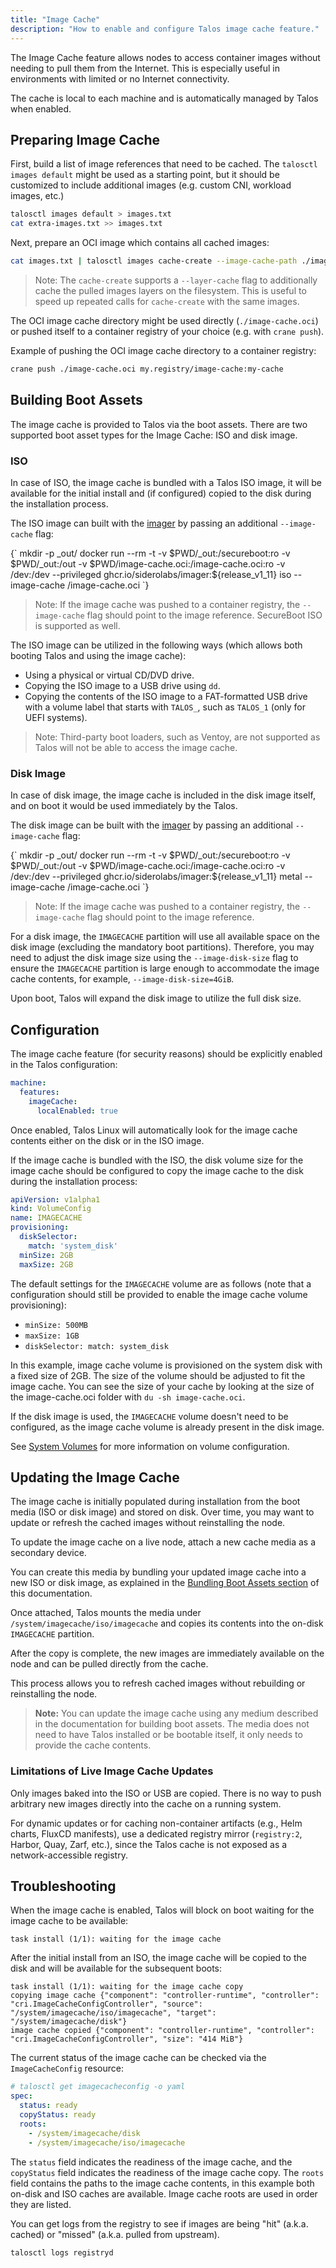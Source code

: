 ```yaml
---
title: "Image Cache"
description: "How to enable and configure Talos image cache feature."
---
```



The Image Cache feature allows nodes to access container images without needing to pull them from the Internet.
This is especially useful in environments with limited or no Internet connectivity.

The cache is local to each machine and is automatically managed by Talos when enabled.

## Preparing Image Cache

First, build a list of image references that need to be cached.
The `talosctl images default` might be used as a starting point, but it should be customized to include additional images (e.g. custom CNI, workload images, etc.)

```bash
talosctl images default > images.txt
cat extra-images.txt >> images.txt
```

Next, prepare an OCI image which contains all cached images:

```bash
cat images.txt | talosctl images cache-create --image-cache-path ./image-cache.oci --images=-
```

> Note: The `cache-create` supports a `--layer-cache` flag to additionally cache the pulled images layers on the filesystem.
> This is useful to speed up repeated calls for `cache-create` with the same images.

The OCI image cache directory might be used directly (`./image-cache.oci`) or pushed itself to a container registry of your choice (e.g. with `crane push`).

Example of pushing the OCI image cache directory to a container registry:

```bash
crane push ./image-cache.oci my.registry/image-cache:my-cache
```

## Building Boot Assets

The image cache is provided to Talos via the boot assets.
There are two supported boot asset types for the Image Cache: ISO and disk image.

### ISO

In case of ISO, the image cache is bundled with a Talos ISO image, it will be available for the initial install and (if configured) copied to the
disk during the installation process.

The ISO image can built with the [imager](../../platform-specific-installations/boot-assets#imager) by passing an additional `--image-cache` flag:

<CodeBlock lang="sh">
{`
mkdir -p _out/
docker run --rm -t -v $PWD/_out:/secureboot:ro -v $PWD/_out:/out -v $PWD/image-cache.oci:/image-cache.oci:ro -v /dev:/dev --privileged ghcr.io/siderolabs/imager:${release_v1_11} iso --image-cache /image-cache.oci
`}
</CodeBlock>

> Note: If the image cache was pushed to a container registry, the `--image-cache` flag should point to the image reference.
> SecureBoot ISO is supported as well.

The ISO image can be utilized in the following ways (which allows both booting Talos and using the image cache):

* Using a physical or virtual CD/DVD drive.
* Copying the ISO image to a USB drive using `dd`.
* Copying the contents of the ISO image to a FAT-formatted USB drive with a volume label that starts with `TALOS_`, such as `TALOS_1` (only for UEFI systems).

> Note: Third-party boot loaders, such as Ventoy, are not supported as Talos will not be able to access the image cache.

### Disk Image

In case of disk image, the image cache is included in the disk image itself, and on boot it would be used immediately by the Talos.

The disk image can be built with the [imager](../../platform-specific-installations/boot-assets#imager) by passing an additional `--image-cache` flag:

<CodeBlock lang="sh">
{`
mkdir -p _out/
docker run --rm -t -v $PWD/_out:/secureboot:ro -v $PWD/_out:/out -v $PWD/image-cache.oci:/image-cache.oci:ro -v /dev:/dev --privileged ghcr.io/siderolabs/imager:${release_v1_11} metal --image-cache /image-cache.oci
`}
</CodeBlock>

> Note: If the image cache was pushed to a container registry, the `--image-cache` flag should point to the image reference.

For a disk image, the `IMAGECACHE` partition will use all available space on the disk image (excluding the mandatory boot partitions).
Therefore, you may need to adjust the disk image size using the `--image-disk-size` flag to ensure the `IMAGECACHE` partition is large enough to accommodate the image cache contents, for example, `--image-disk-size=4GiB`.

Upon boot, Talos will expand the disk image to utilize the full disk size.

## Configuration

The image cache feature (for security reasons) should be explicitly enabled in the Talos configuration:

```yaml
machine:
  features:
    imageCache:
      localEnabled: true
```

Once enabled, Talos Linux will automatically look for the image cache contents either on the disk or in the ISO image.

If the image cache is bundled with the ISO, the disk volume size for the image cache should be configured to copy the image cache to the disk during the installation process:

```yaml
apiVersion: v1alpha1
kind: VolumeConfig
name: IMAGECACHE
provisioning:
  diskSelector:
    match: 'system_disk'
  minSize: 2GB
  maxSize: 2GB
```

The default settings for the `IMAGECACHE` volume are as follows (note that a configuration should still be provided to enable the image cache volume provisioning):

* `minSize: 500MB`
* `maxSize: 1GB`
* `diskSelector: match: system_disk`

In this example, image cache volume is provisioned on the system disk with a fixed size of 2GB.
The size of the volume should be adjusted to fit the image cache.
You can see the size of your cache by looking at the size of the image-cache.oci folder with `du -sh image-cache.oci`.

If the disk image is used, the `IMAGECACHE` volume doesn't need to be configured, as the image cache volume is already present in the disk image.

See [System Volumes](../storage-and-disk-management/disk-management/system) for more information on volume configuration.

## Updating the Image Cache

The image cache is initially populated during installation from the boot media (ISO or disk image) and stored on disk.
Over time, you may want to update or refresh the cached images without reinstalling the node.

To update the image cache on a live node, attach a new cache media as a secondary device.

You can create this media by bundling your updated image cache into a new ISO or disk image, as explained in the [Bundling Boot Assets section](#building-boot-assets) of this documentation.

Once attached, Talos mounts the media under `/system/imagecache/iso/imagecache` and copies its contents into the on-disk `IMAGECACHE` partition.

After the copy is complete, the new images are immediately available on the node and can be pulled directly from the cache.

This process allows you to refresh cached images without rebuilding or reinstalling the node.

> **Note:** You can update the image cache using any medium described in the documentation for building boot assets. The media does not need to have Talos installed or be bootable itself, it only needs to provide the cache contents.

### Limitations of Live Image Cache Updates

Only images baked into the ISO or USB are copied. There is no way to push arbitrary new images directly into the cache on a running system.

For dynamic updates or for caching non-container artifacts (e.g., Helm charts, FluxCD manifests), use a dedicated registry mirror (`registry:2`, Harbor, Quay, Zarf, etc.), since the Talos cache is not exposed as a network-accessible registry.

## Troubleshooting

When the image cache is enabled, Talos will block on boot waiting for the image cache to be available:

```text
task install (1/1): waiting for the image cache
```

After the initial install from an ISO, the image cache will be copied to the disk and will be available for the subsequent boots:

```text
task install (1/1): waiting for the image cache copy
copying image cache {"component": "controller-runtime", "controller": "cri.ImageCacheConfigController", "source": "/system/imagecache/iso/imagecache", "target": "/system/imagecache/disk"}
image cache copied {"component": "controller-runtime", "controller": "cri.ImageCacheConfigController", "size": "414 MiB"}
```

The current status of the image cache can be checked via the `ImageCacheConfig` resource:

```yaml
# talosctl get imagecacheconfig -o yaml
spec:
  status: ready
  copyStatus: ready
  roots:
    - /system/imagecache/disk
    - /system/imagecache/iso/imagecache
```

The `status` field indicates the readiness of the image cache, and the `copyStatus` field indicates the readiness of the image cache copy.
The `roots` field contains the paths to the image cache contents, in this example both on-disk and ISO caches are available.
Image cache roots are used in order they are listed.

You can get logs from the registry to see if images are being "hit" (a.k.a. cached) or "missed" (a.k.a. pulled from upstream).

```bash
talosctl logs registryd
```
